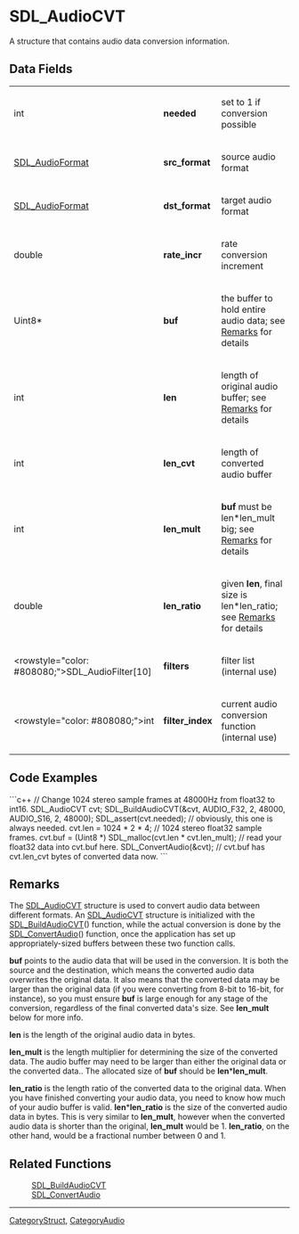 <!-- pragma section-numbers off -->
<!-- pragma camelcase off -->

= SDL_AudioCVT =
A structure that contains audio data conversion information.


== Data Fields ==
{|
|int
|'''needed'''
|set to 1 if conversion possible
|-
|[[SDL_AudioFormat]]
|'''src_format'''
|source audio format
|-
|[[SDL_AudioFormat]]
|'''dst_format'''
|target audio format
|-
|double
|'''rate_incr'''
|rate conversion increment
|-
|Uint8*
|'''buf'''
|the buffer to hold entire audio data; see [[#buf|Remarks]] for details
|-
|int
|'''len'''
|length of original audio buffer; see [[#len|Remarks]] for details
|-
|int
|'''len_cvt'''
|length of converted audio buffer
|-
|int
|'''len_mult'''
|'''buf''' must be len*len_mult big; see [[#len_mult|Remarks]] for details
|-
|double
|'''len_ratio'''
|given '''len''', final size is len*len_ratio; see [[#len_ratio|Remarks]] for details
|-
|<rowstyle="color: #808080;">SDL_Audio<code></code>Filter[10]
|'''filters'''
|filter list (internal use)
|-
|<rowstyle="color: #808080;">int
|'''filter_index'''
|current audio conversion function (internal use)
|}

== Code Examples ==
```c++
// Change 1024 stereo sample frames at 48000Hz from float32 to int16.
SDL_AudioCVT cvt;
SDL_BuildAudioCVT(&cvt, AUDIO_F32, 2, 48000, AUDIO_S16, 2, 48000);
SDL_assert(cvt.needed); // obviously, this one is always needed.
cvt.len = 1024 * 2 * 4;  // 1024 stereo float32 sample frames.
cvt.buf = (Uint8 *) SDL_malloc(cvt.len * cvt.len_mult);
// read your float32 data into cvt.buf here.
SDL_ConvertAudio(&cvt);
// cvt.buf has cvt.len_cvt bytes of converted data now.
```

== Remarks ==
The [[SDL_AudioCVT]] structure is used to convert audio data between different formats. An [[SDL_AudioCVT]] structure is initialized with the [[SDL_BuildAudioCVT]]() function, while the actual conversion is done by the [[SDL_ConvertAudio]]() function, once the application has set up appropriately-sized buffers between these two function calls.

<span id="buf"></span>'''buf''' points to the audio data that will be used in the conversion. It is both the source and the destination, which means the converted audio data overwrites the original data. It also means that the converted data may be larger than the original data (if you were converting from 8-bit to 16-bit, for instance), so you must ensure '''buf''' is large enough for any stage of the conversion, regardless of the final converted data's size. See '''len_mult''' below for more info.

<span id="len"></span>'''len''' is the length of the original audio data in bytes.

<span id="len_mult"></span>'''len_mult''' is the length multiplier for determining the size of the converted data. The audio buffer may need to be larger than either the original data or the converted data.. The allocated size of '''buf''' should be '''len'''*'''len_mult'''.

<span id="len_ratio"></span>'''len_ratio''' is the length ratio of the converted data to the original data. When you have finished converting your audio data, you need to know how much of your audio buffer is valid. '''len'''*'''len_ratio''' is the size of the converted audio data in bytes. This is very similar to '''len_mult''', however when the converted audio data is shorter than the original, '''len_mult''' would be 1. '''len_ratio''', on the other hand, would be a fractional number between 0 and 1.

== Related Functions ==
:[[SDL_BuildAudioCVT]]
:[[SDL_ConvertAudio]]

----
[[CategoryStruct]], [[CategoryAudio]]
